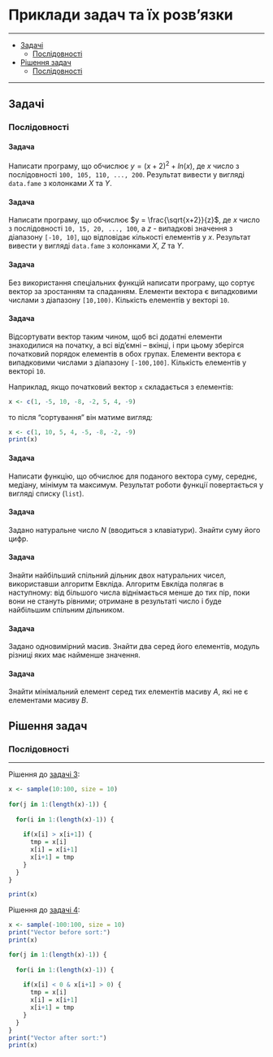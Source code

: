 # Приклади задач та їх розв'язки {#chapter6}

---

- [Задачі](#chapter61)
  - [Послідовності](#chapter611)
- [Рішення задач](#chapter62)
  - [Послідовності](#chapter621)

---

## Задачі {#chapter61}
### Послідовності {#chapter611}

#### Задача {#task1}
Написати програму, що обчислює $y = (x+2)^2 + ln(x)$, де $x$ число з послідовності `100, 105, 110, ..., 200`. Результат вивести у вигляді `data.fame` з колонками $X$ та $Y$.

#### Задача {#task2}
Написати програму, що обчислює $y = \frac{\sqrt{x+2}}{z}$, де $x$ число з послідовності `10, 15, 20, ..., 100`, а $z$ - випадкові значення з діапазону `[-10, 10]`, що відповідає кількості елементів у $x$. Результат вивести у вигляді `data.fame` з колонками $X$, $Z$ та $Y$.

#### Задача {#task3}
Без використання спеціальних функцій написати програму, що сортує вектор за зростанням та спаданням. Елементи вектора є випадковими числами з діапазону `[10,100)`. Кількість елементів у векторі `10`. 

#### Задача {#task4}
Відсортувати вектор таким чином, щоб всі додатні елементи знаходилися на початку, а всі від'ємні – вкінці, і при цьому зберігся початковий порядок елементів в обох групах. Елементи вектора є випадковими числами з діапазону `[-100,100]`. Кількість елементів у векторі `10`.

Наприклад, якщо початковий вектор `x` складається з елементів:
```r
x <- c(1, -5, 10, -8, -2, 5, 4, -9)
```
то після "сортування" він матиме вигляд:
```r
x <- c(1, 10, 5, 4, -5, -8, -2, -9)
print(x)
```

#### Задача {#task5}
Написати функцію, що обчислює для поданого вектора суму, середнє, медіану, мінімум та максимум. Результат роботи функції повертається у вигляді списку (`list`).

#### Задача {#task6}
Задано натуральне число $N$ (вводиться з клавіатури). Знайти суму його цифр. 

#### Задача {#task7}
Знайти найбільший спільний дільник двох натуральних чисел, використавши алгоритм
Евкліда. Алгоритм Евкліда полягає в наступному: від більшого числа віднімається менше до тих пір,
поки вони не стануть рівними; отримане в результаті число і буде найбільшим спільним дільником. 

#### Задача {#task8}
Задано одновимірний масив. Знайти два серед його елементів, модуль різниці яких має
найменше значення. 

#### Задача {#task9}
Знайти мінімальний елемент серед тих елементів масиву $A$, які не є елементами масиву $B$. 

## Рішення задач {#chapter62}

### Послідовності {#chapter621}

---


Рішення до [задачі 3](#task3): 

```r

x <- sample(10:100, size = 10)
  
for(j in 1:(length(x)-1)) {
  
  for(i in 1:(length(x)-1)) {
    
    if(x[i] > x[i+1]) {
      tmp = x[i]
      x[i] = x[i+1]
      x[i+1] = tmp
    }
  }
}

print(x)

```

Рішення до [задачі 4](#task4): 

```r
x <- sample(-100:100, size = 10)
print("Vector before sort:")
print(x)

for(j in 1:(length(x)-1)) {
  
  for(i in 1:(length(x)-1)) {
    
    if(x[i] < 0 & x[i+1] > 0) {
      tmp = x[i]
      x[i] = x[i+1]
      x[i+1] = tmp
    }
  }
}
print("Vector after sort:")
print(x)
```